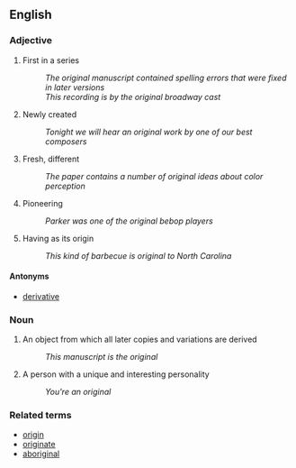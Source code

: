 == English ==

=== Adjective ===

# First in a series
#: ''The original manuscript contained spelling errors that were fixed in later versions''
#: ''This recording is by the original broadway cast''
# Newly created
#: ''Tonight we will hear an original work by one of our best composers''
# Fresh, different
#: ''The paper contains a number of original ideas about color perception''
# Pioneering
#: ''Parker was one of the original bebop players''
# Having as its origin
#: ''This kind of barbecue is original to North Carolina''

==== Antonyms ====

* [[derivative]]

=== Noun ===

# An object from which all later copies and variations are derived
#: ''This manuscript is the original''
# A person with a unique and interesting personality
#: ''You're an original''

=== Related terms ===

* [[origin]]
* [[originate]]
* [[aboriginal]]